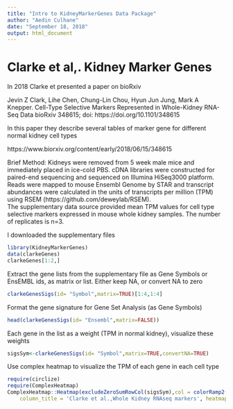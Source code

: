 ```yaml
---
title: "Intro to KidneyMarkerGenes Data Package"
author: "Aedin Culhane"
date: "September 18, 2018"
output: html_document
---
```



# Clarke et al,. Kidney Marker Genes
In 2018 Clarke et presented a paper on bioRxiv


Jevin Z Clark, Lihe Chen, Chung-Lin Chou, Hyun Jun Jung, Mark A Knepper. Cell-Type Selective Markers Represented in Whole-Kidney RNA-Seq Data bioRxiv 348615; doi: https://doi.org/10.1101/348615

In this paper they describe several tables of marker gene for different normal kidney cell types

https://www.biorxiv.org/content/early/2018/06/15/348615

Brief Method: Kidneys were removed from 5 week male mice and immediately placed in ice-cold PBS. cDNA libraries were constructed for paired-end sequencing and sequenced on Illumina HiSeq3000 platform. Reads were mapped to mouse Ensembl Genome by STAR and transcript abundances were calculated in the units of transcripts per million (TPM) using RSEM (https://github.com/deweylab/RSEM).														
The supplementary data source provided mean TPM values for cell type selective markers expressed in mouse whole kidney samples. The number of replicates is n=3. 
													
I downloaded the supplementary files
```r
library(KidneyMarkerGenes)
data(clarkeGenes)
clarkeGenes[1:2,]
```

Extract the gene lists from the supplementary file as Gene Symbols or EnsEMBL ids, as matrix or list. Either keep NA, or convert NA to zero
```r
clarkeGenesSigs(id= "Symbol",matrix=TRUE)[1:4,1:4]
```

Format the gene signature for Gene Set Analysis (as Gene Symbols)
```r
head(clarkeGenesSigs(id= "Ensembl",matrix=FALSE))
```

Each gene in the list as a weight (TPM in normal kidney), visualize these weights

```r
sigsSym<-clarkeGenesSigs(id= "Symbol",matrix=TRUE,convertNA=TRUE)
```

Use complex heatmap to visualize the TPM of each gene in each cell type

```r
require(circlize)
require(ComplexHeatmap)
ComplexHeatmap::Heatmap(excludeZeroSumRowCol(sigsSym),col = colorRamp2(c(0, 0.1, .5,1), c("white", "cyan", "navy", "black")) ,  clustering_method_columns = "ward.D2",  clustering_method_rows = "ward.D2" , row_names_side = "left", column_names_gp = gpar(fontsize = 10), row_names_gp = gpar(fontsize = 4),
    column_title = 'Clarke et al.,Whole Kidney RNAseq markers', heatmap_legend_param = list(title = "Whole.Kidney.TPM"))
```


